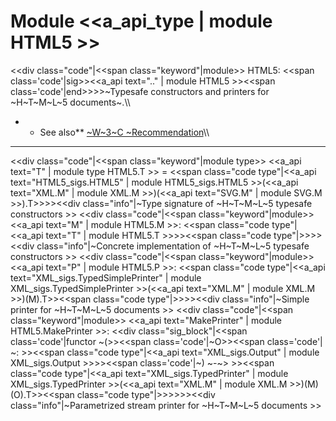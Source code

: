 =Module <<a_api_type | module HTML5 >> =
<<div class="code"|<<span class="keyword"|module>> HTML5: <<span class='code'|sig>><<a_api text=".." | module HTML5 >><<span class='code'|end>>>>~Typesafe constructors and printers for ~H~T~M~L~5 documents~.\\
**See also** [[http://www.w3.org/TR/html5/|~W~3~C ~Recommendation]]\\

----
<<div class="code"|<<span class="keyword"|module type>> <<a_api text="T" | module type HTML5.T >> = <<span class="code type"|<<a_api text="HTML5_sigs.HTML5" | module HTML5_sigs.HTML5 >>(<<a_api text="XML.M" | module XML.M >>)(<<a_api text="SVG.M" | module SVG.M >>).T>>>><<div class="info"|~Type signature of ~H~T~M~L~5 typesafe constructors
>>
<<div class="code"|<<span class="keyword"|module>> <<a_api text="M" | module HTML5.M >>: <<span class="code type"|<<a_api text="T" | module HTML5.T >>>><<span class="code type"|{{{  }}}>>>><<div class="info"|~Concrete implementation of ~H~T~M~L~5 typesafe constructors
>>
<<div class="code"|<<span class="keyword"|module>> <<a_api text="P" | module HTML5.P >>: <<span class="code type"|<<a_api text="XML_sigs.TypedSimplePrinter" | module XML_sigs.TypedSimplePrinter >>(<<a_api text="XML.M" | module XML.M >>)(M).T>><<span class="code type"|{{{  }}}>>>><<div class="info"|~Simple printer for ~H~T~M~L~5 documents
>>
<<div class="code"|<<span class="keyword"|module>> <<a_api text="MakePrinter" | module HTML5.MakePrinter >>: <<div class="sig_block"|<<span class='code'|functor ~(>><<span class='code'|~O>><<span class='code'| ~: >><<span class="code type"|<<a_api text="XML_sigs.Output" | module XML_sigs.Output >>>><<span class='code'|~) ~-~> >><<span class="code type"|<<a_api text="XML_sigs.TypedPrinter" | module XML_sigs.TypedPrinter >>(<<a_api text="XML.M" | module XML.M >>)(M)(O).T>><<span class="code type"|{{{  }}}>>>>>><<div class="info"|~Parametrized stream printer for ~H~T~M~L~5 documents
>>
